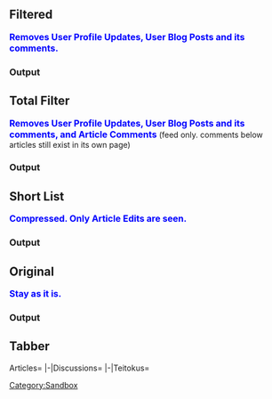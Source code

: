 ==Filtered==
<span style="color:#00f; font-size:16px; font-weight:bold;">Removes User Profile Updates, User Blog Posts and its comments.</span>
===Output===
<activityfeed size=10 exclude="user,user_blog,user_blog_comment" />

==Total Filter==
<span style="color:#00f; font-size:16px; font-weight:bold;">Removes User Profile Updates, User Blog Posts and its comments, and Article Comments</span> (feed only. comments below articles still exist in its own page)
===Output===
<activityfeed size=10 exclude="user,user_blog,user_blog_comment,talk,user_talk,file,forum,message_wall,thread" />

==Short List==
<span style="color:#00f; font-size:16px; font-weight:bold;">Compressed. Only Article Edits are seen.</span>
===Output===
<activityfeed size=15 shortlist=true />

==Original==
<span style="color:#00f; font-size:16px; font-weight:bold;">Stay as it is.</span>
===Output===
<activityfeed />


==Tabber==
<tabber>
Articles=
<activityfeed size=10 exclude="user,user_blog,user_blog_comment,talk,user_talk,forum,message_wall,thread,board_thread" />
|-|Discussions=
<activityfeed size=10 exclude="main,user,user_blog,file" />
|-|Teitokus=
<activityfeed size=10 exclude="main,user_blog_comment,talk,user_talk,file,forum,message_wall,thread,board_thread" />
</tabber>
[[Category:Sandbox]]